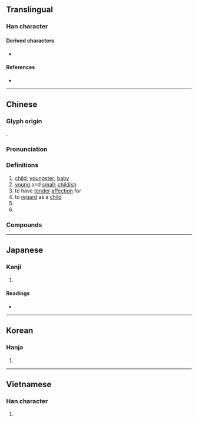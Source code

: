 {{character info/new}}
==Translingual==
{{stroke order|strokes=9}}

===Han character===
{{Han char|rn=39|rad=子|as=06|sn=9|four=10482|canj=NDYVO|ids=⿰子亥}}

====Derived characters====
* {{l|mul|[[𫫂]], [[𢱙]]}}

====References====
* {{Han ref|kx=0279.150|dkj=06977|dj=0548.100|hdz=21015.110|uh=5B69|ud=23401|bh=ABC4|bd=43972}}

----

==Chinese==
{{zh-forms|alt=㜾}}

===Glyph origin===
{{Han etym}}
{{Han compound|子|亥|ls=psc|c1=s|c2=p}}.

===Pronunciation===
{{zh-pron
|m=hái
|m-s=
|c=hoi4,haai4
|c-t=
|g=
|h=pfs=hài
|j=
|mb=hǎi
|md=hài
|mn=hâi
|mn-t=hai6/hai5
|w=3hhe
|x=
|mc=y
|oc=y
|cat=n,a,v,pn
}}

===Definitions===
{{zh-hanzi}}

# [[child]]; [[youngster]]; [[baby]]
# [[young]] and [[small]]; [[childish]]
# to have [[tender]] [[affection]] for
# to [[regard]] as a [[child]]
# {{zh-alt-form|咳|(''of baby'') to [[giggle]]; to [[laugh]]}}
# {{surname|zh}}

===Compounds===
{{zh-der|倒繃孩兒|傻孩子|兒孩兒|呆答孩|女孩兒|女孩子|嬰孩|孩乳|孩兒|孩兒們|孩兒面|孩子|孩子家|孩子氣|孩子王|孩子頭|孩提|孩氣|孩童|家生孩兒|小孩|小孩子家|帶孩子|弟子孩兒|打孩歌|摩孩羅|毛孩子|泥孩兒|男孩子|皮孩子|紅孩兒|臺孩|虎剌孩|野孩子}}

----

==Japanese==

===Kanji===
{{ja-kanji|grade=|rs=子06}}

# {{rfdef|ja|sort=子06}}

====Readings====
* {{ja-readings
|goon=がい
|kanon=かい
|kun=ちのみご-
}}

----

==Korean==

===Hanja===
{{ko-hanja|hangeul=해|rv=hae|mr=hae}}

# {{rfdef|ko|sort=子06}}

----

==Vietnamese==

===Han character===
{{vi-hantu|[[hài]], [[hời]]|rs=子06}}

# {{rfdef|vi|sort=子06}}